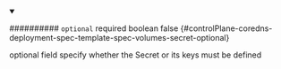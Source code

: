 
<details className="config-field" data-expandable="false" open>
<summary>

########## `optional` <span className="config-field-required" data-required="false">required</span> <span className="config-field-type">boolean</span> <span className="config-field-default">false</span> <span className="config-field-enum"></span> {#controlPlane-coredns-deployment-spec-template-spec-volumes-secret-optional}

optional field specify whether the Secret or its keys must be defined

</summary>



</details>
